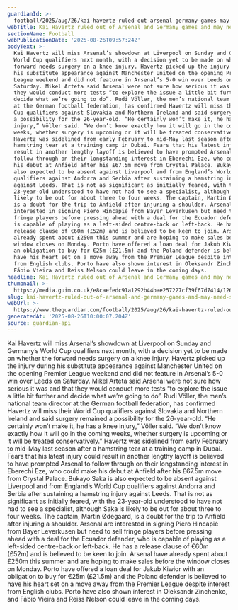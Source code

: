 ```yaml
---
guardianId: >-
  football/2025/aug/26/kai-havertz-ruled-out-arsenal-germany-games-may-need-surgery
webTitle: Kai Havertz ruled out of Arsenal and Germany games and may need surgery
sectionName: Football
webPublicationDate: '2025-08-26T09:57:24Z'
bodyText: >-
  Kai Havertz will miss Arsenal’s showdown at Liverpool on Sunday and Germany’s
  World Cup qualifiers next month, with a decision yet to be made on whether the
  forward needs surgery on a knee injury. Havertz picked up the injury during
  his substitute appearance against Manchester United on the opening Premier
  League weekend and did not feature in Arsenal’s 5-0 win over Leeds on
  Saturday. Mikel Arteta said Arsenal were not sure how serious it was and that
  they would conduct more tests “to explore the issue a little bit further and
  decide what we’re going to do”. Rudi Völler, the men’s national team director
  at the German football federation, has confirmed Havertz will miss their World
  Cup qualifiers against Slovakia and Northern Ireland and said surgery remained
  a possibility for the 26-year-old. “He certainly won’t make it, he has a knee
  injury,” Völler said. “We don’t know exactly how it will go in the coming
  weeks, whether surgery is upcoming or it will be treated conservatively.”
  Havertz was sidelined from early February to mid-May last season after a
  hamstring tear at a training camp in Dubai. Fears that his latest injury could
  result in another lengthy layoff is believed to have prompted Arsenal to
  follow through on their longstanding interest in Eberechi Eze, who could make
  his debut at Anfield after his £67.5m move from Crystal Palace. Bukayo Saka is
  also expected to be absent against Liverpool and from England’s World Cup
  qualifiers against Andorra and Serbia after sustaining a hamstring injury
  against Leeds. That is not as significant as initially feared, with the
  23-year-old understood to have not had to see a specialist, although Saka is
  likely to be out for about three to four weeks. The captain, Martin Ødegaard,
  is a doubt for the trip to Anfield after injuring a shoulder. Arsenal are
  interested in signing Piero Hincapié from Bayer Leverkusen but need to sell
  fringe players before pressing ahead with a deal for the Ecuador defender, who
  is capable of playing as a left-sided centre-back or left-back. He has a
  release clause of €60m (£52m) and is believed to be keen to join. Arsenal have
  already spent about £250m this summer and are hoping to make sales before the
  window closes on Monday. Porto have offered a loan deal for Jakub Kiwior with
  an obligation to buy for €25m (£21.5m) and the Poland defender is believed to
  have his heart set on a move away from the Premier League despite interest
  from English clubs. Porto have also shown interest in Oleksandr Zinchenko, and
  Fábio Vieira and Reiss Nelson could leave in the coming days.
headline: Kai Havertz ruled out of Arsenal and Germany games and may need surgery
thumbnail: >-
  https://media.guim.co.uk/e8caefedc91a1292b44bae257227cf39f67d7414/126_184_5141_4113/500.jpg
slug: kai-havertz-ruled-out-of-arsenal-and-germany-games-and-may-need-surgery
webUrl: >-
  https://www.theguardian.com/football/2025/aug/26/kai-havertz-ruled-out-arsenal-germany-games-may-need-surgery
generatedAt: '2025-08-26T10:00:07.204Z'
source: guardian-api
---
```

Kai Havertz will miss Arsenal’s showdown at Liverpool on Sunday and Germany’s World Cup qualifiers next month, with a decision yet to be made on whether the forward needs surgery on a knee injury. Havertz picked up the injury during his substitute appearance against Manchester United on the opening Premier League weekend and did not feature in Arsenal’s 5-0 win over Leeds on Saturday. Mikel Arteta said Arsenal were not sure how serious it was and that they would conduct more tests “to explore the issue a little bit further and decide what we’re going to do”. Rudi Völler, the men’s national team director at the German football federation, has confirmed Havertz will miss their World Cup qualifiers against Slovakia and Northern Ireland and said surgery remained a possibility for the 26-year-old. “He certainly won’t make it, he has a knee injury,” Völler said. “We don’t know exactly how it will go in the coming weeks, whether surgery is upcoming or it will be treated conservatively.” Havertz was sidelined from early February to mid-May last season after a hamstring tear at a training camp in Dubai. Fears that his latest injury could result in another lengthy layoff is believed to have prompted Arsenal to follow through on their longstanding interest in Eberechi Eze, who could make his debut at Anfield after his £67.5m move from Crystal Palace. Bukayo Saka is also expected to be absent against Liverpool and from England’s World Cup qualifiers against Andorra and Serbia after sustaining a hamstring injury against Leeds. That is not as significant as initially feared, with the 23-year-old understood to have not had to see a specialist, although Saka is likely to be out for about three to four weeks. The captain, Martin Ødegaard, is a doubt for the trip to Anfield after injuring a shoulder. Arsenal are interested in signing Piero Hincapié from Bayer Leverkusen but need to sell fringe players before pressing ahead with a deal for the Ecuador defender, who is capable of playing as a left-sided centre-back or left-back. He has a release clause of €60m (£52m) and is believed to be keen to join. Arsenal have already spent about £250m this summer and are hoping to make sales before the window closes on Monday. Porto have offered a loan deal for Jakub Kiwior with an obligation to buy for €25m (£21.5m) and the Poland defender is believed to have his heart set on a move away from the Premier League despite interest from English clubs. Porto have also shown interest in Oleksandr Zinchenko, and Fábio Vieira and Reiss Nelson could leave in the coming days.
